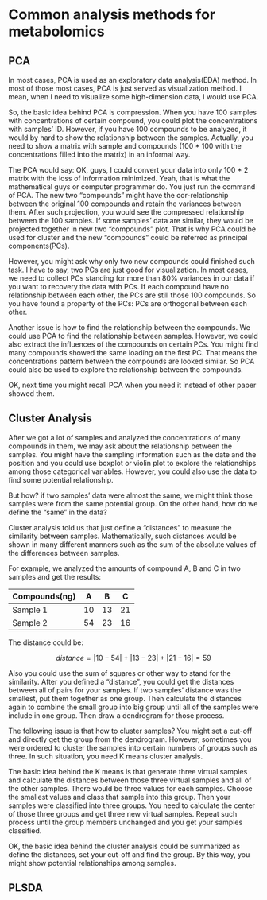 # Common analysis methods for metabolomics

## PCA

In most cases, PCA is used as an exploratory data analysis(EDA) method. In most of those most cases, PCA is just served as visualization method. I mean, when I need to visualize some high-dimension data, I would use PCA.

So, the basic idea behind PCA is compression. When you have 100 samples with concentrations of certain compound, you could plot the concentrations with samples' ID. However, if you have 100 compounds to be analyzed, it would by hard to show the relationship between the samples. Actually, you need to show a matrix with sample and compounds (100 * 100 with the concentrations filled into the matrix) in an informal way.

The PCA would say: OK, guys, I could convert your data into only 100 * 2 matrix with the loss of information minimized. Yeah, that is what the mathematical guys or computer programmer do. You just run the command of PCA. The new two "compounds" might have the cor-relationship between the original 100 compounds and retain the variances between them. After such projection, you would see the compressed relationship between the 100 samples. If some samples' data are similar, they would be projected together in new two "compounds" plot. That is why PCA could be used for cluster and the new "compounds" could be referred as principal components(PCs).

However, you might ask why only two new compounds could finished such task. I have to say, two PCs are just good for visualization. In most cases, we need to collect PCs standing for more than 80% variances in our data if you want to recovery the data with PCs. If each compound have no relationship between each other, the PCs are still those 100 compounds. So you have found a property of the PCs: PCs are orthogonal between each other.

Another issue is how to find the relationship between the compounds. We could use PCA to find the relationship between samples. However, we could also extract the influences of the compounds on certain PCs. You might find many compounds showed the same loading on the first PC. That means the concentrations pattern between the compounds are looked similar. So PCA could also be used to explore the relationship between the compounds.

OK, next time you might recall PCA when you need it instead of other paper showed them.

## Cluster Analysis

After we got a lot of samples and analyzed the concentrations of many compounds in them, we may ask about the relationship between the samples. You might have the sampling information such as the date and the position and you could use boxplot or violin plot to explore the relationships among those categorical variables. However, you could also use the data to find some potential relationship.

But how? if two samples' data were almost the same, we might think those samples were from the same potential group. On the other hand, how do we define the "same" in the data?

Cluster analysis told us that just define a "distances" to measure the similarity between samples. Mathematically, such distances would be shown in many different manners such as the sum of the absolute values of the differences between samples. 

For example, we analyzed the amounts of compound A, B and C in two samples and get the results:

| Compounds(ng) | A | B | C |
| ------------- |---|---|---|
| Sample 1      | 10| 13| 21|
| Sample 2      | 54| 23| 16|

The distance could be:

$$
distance = |10-54|+|13-23|+|21-16| = 59
$$

Also you could use the sum of squares or other way to stand for the similarity. After you defined a "distance", you could get the distances between all of pairs for your samples. If two samples' distance was the smallest, put them together as one group. Then calculate the distances again to combine the small group into big group until all of the samples were include in one group. Then draw a dendrogram for those process.

The following issue is that how to cluster samples? You might set a cut-off and directly get the group from the dendrogram. However, sometimes you were ordered to cluster the samples into certain numbers of groups such as three. In such situation, you need K means cluster analysis.

The basic idea behind the K means is that generate three virtual samples and calculate the distances between those three virtual samples and all of the other samples. There would be three values for each samples. Choose the smallest values and class that sample into this group. Then your samples were classified into three groups. You need to calculate the center of those three groups and get three new virtual samples. Repeat such process until the group members unchanged and you get your samples classified.

OK, the basic idea behind the cluster analysis could be summarized as define the distances, set your cut-off and find the group. By this way, you might show potential relationships among samples.

## PLSDA
